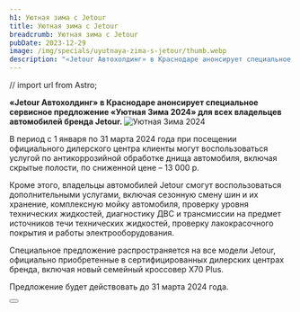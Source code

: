 ```yaml
---
h1: Уютная зима с Jetour
title: Уютная зима с Jetour
breadcrumb: Уютная зима с Jetour
pubDate: 2023-12-29
image: /img/specials/uyutnaya-zima-s-jetour/thumb.webp
description: "«Jetour Автохолдинг» в Краснодаре анонсирует специальное сервисное предложение «Уютная Зима 2024» для всех владельцев автомобилей бренда Jetour."
---
```


// import url from Astro;

<b>
«Jetour Автохолдинг» в Краснодаре анонсирует специальное сервисное предложение «Уютная Зима 2024» для всех владельцев автомобилей бренда Jetour.
</b>

<picture>
    <source media="(min-width: 580px)" srcset="/img/specials/uyutnaya-zima-s-jetour/uyutnaya-zima-s-jetour.webp" />
    <source media="(min-width: 320px)" srcset="/img/specials/uyutnaya-zima-s-jetour/uyutnaya-zima-s-jetour-mobile.webp" />
    <img src="/img/specials/uyutnaya-zima-s-jetour/uyutnaya-zima-s-jetour.webp" alt="Уютная Зима 2024" />
</picture>

<br />

В период с 1 января по 31 марта 2024 года при посещении официального дилерского центра клиенты могут воспользоваться услугой по антикоррозийной обработке днища автомобиля, включая скрытые полости, по сниженной цене – 13 000 р.

Кроме этого, владельцы автомобилей Jetour смогут воспользоваться дополнительными услугами, включая сезонную смену шин и их хранение, комплексную мойку автомобиля, проверку уровня технических жидкостей, диагностику ДВС и трансмиссии на предмет источников течи технических жидкостей, проверку лакокрасочного покрытия и работы электрооборудования.

Специальное предложение распространяется на все модели Jetour, официально приобретенные в сертифицированных дилерских центрах бренда, включая новый семейный кроссовер X70 Plus.

Предложение будет действовать до 31 марта 2024 года.

<div class="flex justify-center mt-10 mb-5">
    <Button 
        classes="popup-link block !px-4 xl:!px-8 !py-2 xl:!py-3 !text-white !no-underline" 
        url="#common-modal" 
        title="Узнать подробнее"
        dataTitle="Узнать подробнее"
        dataFormName="Узнать подробнее. Уютная зима с Jetour"
    />
</div>